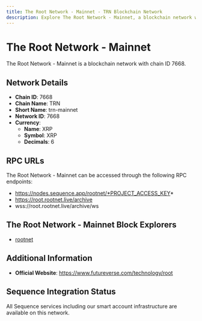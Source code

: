 ```yaml
--- 
title: The Root Network - Mainnet - TRN Blockchain Network
description: Explore The Root Network - Mainnet, a blockchain network with chain ID 7668. Learn about its native currency, XRP, and how to interact with the network.
---
```


# The Root Network - Mainnet

The Root Network - Mainnet is a blockchain network with chain ID 7668.

## Network Details

- **Chain ID**: 7668
- **Chain Name**: TRN
- **Short Name**: trn-mainnet
- **Network ID**: 7668
- **Currency**: 
  - **Name**: XRP
  - **Symbol**: XRP
  - **Decimals**: 6

## RPC URLs

The Root Network - Mainnet can be accessed through the following RPC endpoints:

- https://nodes.sequence.app/rootnet/*PROJECT_ACCESS_KEY*
- https://root.rootnet.live/archive
- wss://root.rootnet.live/archive/ws

## The Root Network - Mainnet Block Explorers

- [rootnet](https://explorer.rootnet.live)

## Additional Information

- **Official Website**: https://www.futureverse.com/technology/root

## Sequence Integration Status

All Sequence services including our smart account infrastructure are available on this network.
